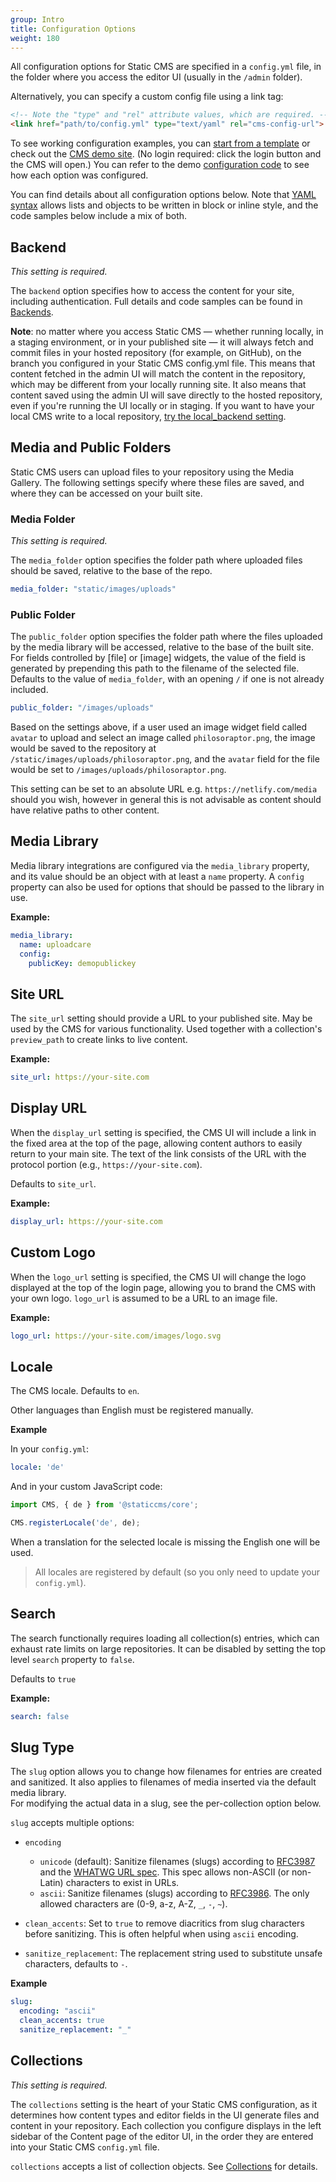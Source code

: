```yaml
---
group: Intro
title: Configuration Options
weight: 180
---
```


All configuration options for Static CMS are specified in a `config.yml` file, in the folder where you access the editor UI (usually in the `/admin` folder).

Alternatively, you can specify a custom config file using a link tag:

```html
<!-- Note the "type" and "rel" attribute values, which are required. -->
<link href="path/to/config.yml" type="text/yaml" rel="cms-config-url">
```

To see working configuration examples, you can [start from a template](/docs/start-with-a-template) or check out the [CMS demo site](https://static-cms-demo.netlify.app). (No login required: click the login button and the CMS will open.) You can refer to the demo [configuration code](https://github.com/StaticJsCMS/static-cms/blob/main/core/dev-test/config.yml) to see how each option was configured.

You can find details about all configuration options below. Note that [YAML syntax](https://en.wikipedia.org/wiki/YAML#Basic_components) allows lists and objects to be written in block or inline style, and the code samples below include a mix of both.

## Backend

*This setting is required.*

The `backend` option specifies how to access the content for your site, including authentication. Full details and code samples can be found in [Backends](/docs/backends-overview).

**Note**: no matter where you access Static CMS — whether running locally, in a staging environment, or in your published site — it will always fetch and commit files in your hosted repository (for example, on GitHub), on the branch you configured in your Static CMS config.yml file. This means that content fetched in the admin UI will match the content in the repository, which may be different from your locally running site. It also means that content saved using the admin UI will save directly to the hosted repository, even if you're running the UI locally or in staging. If you want to have your local CMS write to a local repository, [try the local_backend setting](/docs/local-backend).

## Media and Public Folders

Static CMS users can upload files to your repository using the Media Gallery. The following settings specify where these files are saved, and where they can be accessed on your built site.

### Media Folder

*This setting is required.*

The `media_folder` option specifies the folder path where uploaded files should be saved, relative to the base of the repo.

```yaml
media_folder: "static/images/uploads"
```

### Public Folder

The `public_folder` option specifies the folder path where the files uploaded by the media library will be accessed, relative to the base of the built site. For fields controlled by \[file] or \[image] widgets, the value of the field is generated by prepending this path to the filename of the selected file. Defaults to the value of `media_folder`, with an opening `/` if one is not already included.

```yaml
public_folder: "/images/uploads"
```

Based on the settings above, if a user used an image widget field called `avatar` to upload and select an image called `philosoraptor.png`, the image would be saved to the repository at `/static/images/uploads/philosoraptor.png`, and the `avatar` field for the file would be set to `/images/uploads/philosoraptor.png`.

This setting can be set to an absolute URL e.g. `https://netlify.com/media` should you wish, however in general this is not advisable as content should have relative paths to other content.

## Media Library

Media library integrations are configured via the `media_library` property, and its value should be an object with at least a `name` property. A `config` property can also be used for options that should be passed to the library in use.

**Example:**

```yaml
media_library:
  name: uploadcare
  config:
    publicKey: demopublickey
```

## Site URL

The `site_url` setting should provide a URL to your published site. May be used by the CMS for various functionality. Used together with a collection's `preview_path` to create links to live content.

**Example:**

```yaml
site_url: https://your-site.com
```

## Display URL

When the `display_url` setting is specified, the CMS UI will include a link in the fixed area at the top of the page, allowing content authors to easily return to your main site. The text of the link consists of the URL with the protocol portion (e.g., `https://your-site.com`).

Defaults to `site_url`.

**Example:**

```yaml
display_url: https://your-site.com
```

## Custom Logo

When the `logo_url` setting is specified, the CMS UI will change the logo displayed at the top of the login page, allowing you to brand the CMS with your own logo. `logo_url` is assumed to be a URL to an image file.

**Example:**

```yaml
logo_url: https://your-site.com/images/logo.svg
```

## Locale

The CMS locale. Defaults to `en`.

Other languages than English must be registered manually.

**Example**

In your `config.yml`:

```yaml
locale: 'de'
```

And in your custom JavaScript code:

```js
import CMS, { de } from '@staticcms/core';

CMS.registerLocale('de', de);
```

When a translation for the selected locale is missing the English one will be used.

> All locales are registered by default (so you only need to update your `config.yml`).

## Search

The search functionally requires loading all collection(s) entries, which can exhaust rate limits on large repositories. It can be disabled by setting the top level `search` property to `false`.

Defaults to `true`

**Example:**

```yaml
search: false
```

## Slug Type

The `slug` option allows you to change how filenames for entries are created and sanitized. It also applies to filenames of media inserted via the default media library.\
For modifying the actual data in a slug, see the per-collection option below.

`slug` accepts multiple options:

* `encoding`

  * `unicode` (default): Sanitize filenames (slugs) according to [RFC3987](https://tools.ietf.org/html/rfc3987) and the [WHATWG URL spec](https://url.spec.whatwg.org/). This spec allows non-ASCII (or non-Latin) characters to exist in URLs.
  * `ascii`: Sanitize filenames (slugs) according to [RFC3986](https://tools.ietf.org/html/rfc3986). The only allowed characters are (0-9, a-z, A-Z, `_`, `-`, `~`).
* `clean_accents`: Set to `true` to remove diacritics from slug characters before sanitizing. This is often helpful when using `ascii` encoding.
* `sanitize_replacement`: The replacement string used to substitute unsafe characters, defaults to  `-`.

**Example**

```yaml
slug:
  encoding: "ascii"
  clean_accents: true
  sanitize_replacement: "_"
```

## Collections

*This setting is required.*

The `collections` setting is the heart of your Static CMS configuration, as it determines how content types and editor fields in the UI generate files and content in your repository. Each collection you configure displays in the left sidebar of the Content page of the editor UI, in the order they are entered into your Static CMS `config.yml` file.

`collections` accepts a list of collection objects. See [Collections](/docs/collection-overview) for details.